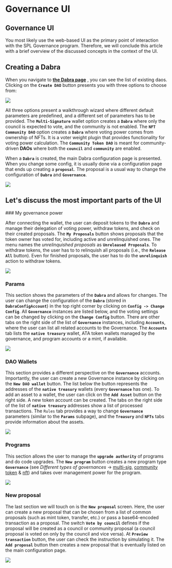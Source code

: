 
# Governance UI

## Governance UI

You most likely use the web-based UI as the primary point of interaction with the SPL Governance program. Therefore, we will conclude this article with a brief overview of the discussed concepts in the context of the UI.

## Creating a Dabra

When you navigate to [**the Dabra page**](https://app.dabra.app/) , you can see the list of existing daos. Clicking on the **`Create DAO`** button presents you with three options to choose from:

![](../source/UIdabra1.png)

All three options present a walkthrough wizard where different default parameters are predefined, and a different set of parameters has to be provided. The **`Multi-Signature`** wallet option creates a **`Dabra`** where only the council is expected to vote, and the community is not enabled. The **`NFT Community DAO`** option creates a **`Dabra`** where voting power comes from ownership of NFTs. It is a voter weight plugin that provides functionality for voting power calculation. The **`Community Token DAO`** is meant for community-driven **DAOs** where both the **`council`** and **`community`** are enabled.

When a **`Dabra`** is created, the main Dabra configuration page is presented. When you change some config, it is usually done via a configuration page that ends up creating a **`proposal`**. The proposal is a usual way to change the configuration of **`Dabra`** and **`Governance`**.

![](../source/UIdabra2.png)

## Let's discuss the most important parts of the UI

<Steps>
### My governance power

   After connecting the wallet, the user can deposit tokens to the **`Dabra`** and manage their delegation of voting power, withdraw tokens, and check on their created proposals. The **`My Proposals`** button shows proposals that the token owner has voted for, including active and unrelinquished ones. The menu names the _unrelinquished proposals_ as **`Unreleased Proposals`**. To withdraw tokens, the user has to to relinquish all proposals (i.e., the **`Release All`** button). Even for finished proposals, the user has to do the **`unrelinquish`** action to withdraw tokens.

![](../source/UIdabra3.png)

### Params

   This section shows the parameters of the **`Dabra`** and allows for changes. The user can change the configuration of the **`Dabra`** (stored in **`DabraConfigAccount`**) in the top right corner by clicking on **`Config -> Change Config`**. All **`Governance`** instances are listed below, and the voting settings can be changed by clicking on the **`Change Config`** button. There are other tabs on the right side of the list of **`Governance`** instances, including **`Accounts`**, where the user can list all related accounts to the Governance. The **`Accounts`** tab lists the **`native treasury`** wallet, ATA token wallets managed by the governance, and program accounts or a mint, if available.

![](../source/UIdabra4.png)

### DAO Wallets

This section provides a different perspective on the **`Governance`** accounts. Importantly, the user can create a new Governance instance by clicking on the **`New DAO wallet`** button. The list below the button represents the addresses of the **`native treasury`** wallets (every **`Governance`** has one). To add an asset to a wallet, the user can click on the **`Add Asset`** button on the right side. A new token account can be created. The tabs on the right side of the list of **`native treasury`** addresses show a list of processed transactions. The `Rules` tab provides a way to change **`Governance`** parameters (similar to the **`Params`** subpage), and the **`Treasury`** and **`NFTs`** tabs provide information about the assets.

![](../source/UIdabra5.png)

### Programs

This section allows the user to manage the **`upgrade authority`** of programs and do code upgrades. The **`New program`** button creates a new program type **`Governance`** (see _Different types of governances_ → [multi-sig](../setup/daomultisig.mdx), [community token](../setup/daotoken.mdx) & [nft](../setup/daonft.mdx)) and takes over management power for the program.

![](../source/UIdabra6.png)

### New proposal

The last section we will touch on is the **`New proposal`** screen. Here, the user can create a new proposal that can be chosen from a list of common proposals (such as mint token, transfer, etc.) or pass a base64-encoded transaction as a proposal. The switch **`Vote by council`** defines if the proposal will be created as a council or community proposal (a council proposal is voted on only by the council and vice versa). At **`Preview transaction`** button, the user can check the instruction by simulating it. The **`Add proposal`** button then creates a new proposal that is eventually listed on the main configuration page.

![](../source/UIdabra7.png)
</Steps>